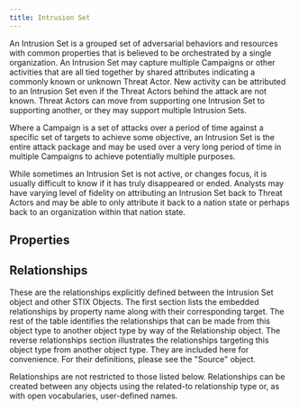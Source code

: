 ```yaml
---
title: Intrusion Set
---
```


An Intrusion Set is a grouped set of adversarial behaviors and resources with common properties that is believed to be orchestrated by a single organization. An Intrusion Set may capture multiple Campaigns or other activities that are all tied together by shared attributes indicating a commonly known or unknown Threat Actor. New activity can be attributed to an Intrusion Set even if the Threat Actors behind the attack are not known. Threat Actors can move from supporting one Intrusion Set to supporting another, or they may support multiple Intrusion Sets.

Where a Campaign is a set of attacks over a period of time against a specific set of targets to achieve some objective, an Intrusion Set is the entire attack package and may be used over a very long period of time in multiple Campaigns to achieve potentially multiple purposes.

While sometimes an Intrusion Set is not active, or changes focus, it is usually difficult to know if it has truly disappeared or ended. Analysts may have varying level of fidelity on attributing an Intrusion Set back to Threat Actors and may be able to only attribute it back to a nation state or perhaps back to an organization within that nation state.

## Properties
<PropertiesOverview type='intrusion-set' />
<PropertyDefinitions type='intrusion-set' />

## Relationships
These are the relationships explicitly defined between the Intrusion Set object and other STIX Objects. The first section lists the embedded relationships by property name along with their corresponding target. The rest of the table identifies the relationships that can be made from this object type to another object type by way of the Relationship object. The reverse relationships section illustrates the relationships targeting this object type from another object type. They are included here for convenience. For their definitions, please see the "Source" object.

Relationships are not restricted to those listed below. Relationships can be created between any objects using the related-to relationship type or, as with open vocabularies, user-defined names.

<Relationships type='intrusion-set' />
